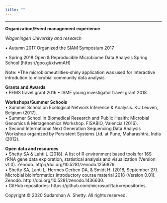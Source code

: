 ---
title: ""
---
  

-------------------
  
**Organization/Event management experience**  

*Wageningen University and research*  	

•	Autumn 2017	Organized the SIAM Symposium 2017  

•	Spring 2018	Open & Reproducible Microbiome Data Analysis Spring School (https://goo.gl/xtwmAH)   

Note: *The microbiomeutilities-shiny application was used for interactive introdution to microbial community data analysis.  

  
**Grants and Awards**  
• FEMS travel grant 2016
• ISME young investigator travel grant 2018  

**Workshops/Summer Schools**  
•	Summer School on Ecological Network Inference & Analysis. KU Leuven, Belgium (2017).  
•	Summer School in Biomedical Research and Public Health: Microbial Genomics & Metagenomics Workshop. FISABIO, Valencia (2016).  
•	Second International Next Generation Sequencing Data Analysis Workshop organized by Persistent Systems Ltd. at Pune, Maharashtra, India (2012).  

**Open data and resources**   
•	Shetty SA & Lahti L (2018). A list of R environment based tools for 16S rRNA gene data exploration, statistical analysis and visualization (Version v1.0). Zenodo. http://doi.org/10.5281/zenodo.1256879.  
•	Shetty SA, Lahti L, Hermes Gerben DA, & Smidt H. (2018, September 27). Microbial bioinformatics introductory course material 2018 (Version 0.01). Zenodo. http://doi.org/10.5281/zenodo.1436630.  
•	GitHub repositories: https://github.com/microsud?tab=repositories.     




<p>Copyright &copy; 2020 Sudarshan A. Shetty. All rights reserved.</p>

